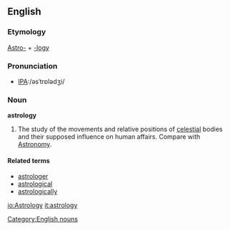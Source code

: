 ==English==

===Etymology===
[[Astro-]] + [[-logy]]

===Pronunciation===
*[[w:International Phonetic Alphabet|IPA]]:/əsˈtrɒlədʒi/

===Noun===
'''astrology'''
[[Category:English nouns]]
# The study of the movements and relative positions of [[celestial]] bodies and their supposed influence on human affairs.  Compare with [[Astronomy]].  

====Related terms====
*[[astrologer]]
*[[astrological]]
*[[astrologically]]

[[io:Astrology]]
[[it:astrology]]